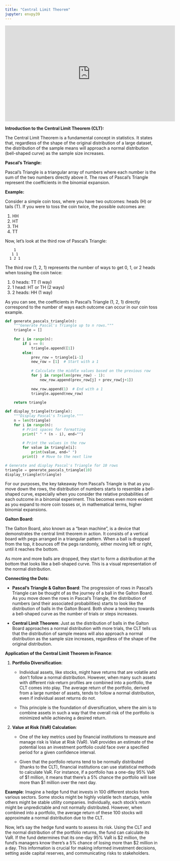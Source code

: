 ```yaml
---
title: "Central Limit Theorem"
jupyter: envpy39
---
```


```{=html}
<div class="ratio ratio-16x9 m-5 w-75">
<iframe width="560" height="315" src="https://www.youtube.com/embed/zeJD6dqJ5lo?si=HRkPZ4kH-RO63LrM" title="YouTube video player" frameborder="0" allow="accelerometer; autoplay; clipboard-write; encrypted-media; gyroscope; picture-in-picture; web-share" allowfullscreen></iframe>
</div>
```
**Introduction to the Central Limit Theorem (CLT):**

The Central Limit Theorem is a fundamental concept in statistics. It states that, regardless of the shape of the original distribution of a large dataset, the distribution of the sample means will approach a normal distribution (bell-shaped curve) as the sample size increases.

**Pascal's Triangle:**

Pascal's Triangle is a triangular array of numbers where each number is the sum of the two numbers directly above it. The rows of Pascal's Triangle represent the coefficients in the binomial expansion.

**Example:**

Consider a simple coin toss, where you have two outcomes: heads (H) or tails (T). If you were to toss the coin twice, the possible outcomes are:

1.  HH
2.  HT
3.  TH
4.  TT

Now, let's look at the third row of Pascal's Triangle:

```         
    1
   1 1
  1 2 1
```

The third row (1, 2, 1) represents the number of ways to get 0, 1, or 2 heads when tossing the coin twice:

1.  0 heads: TT (1 way)
2.  1 head: HT or TH (2 ways)
3.  2 heads: HH (1 way)

As you can see, the coefficients in Pascal's Triangle (1, 2, 1) directly correspond to the number of ways each outcome can occur in our coin toss example.

```python
def generate_pascals_triangle(n):
    """Generate Pascal's Triangle up to n rows."""
    triangle = []
    
    for i in range(n):
        if i == 0:
            triangle.append([1])
        else:
            prev_row = triangle[i-1]
            new_row = [1]  # Start with a 1
            
            # Calculate the middle values based on the previous row
            for j in range(len(prev_row) - 1):
                new_row.append(prev_row[j] + prev_row[j+1])
                
            new_row.append(1)  # End with a 1
            triangle.append(new_row)
    
    return triangle

def display_triangle(triangle):
    """Display Pascal's Triangle."""
    n = len(triangle)
    for i in range(n):
        # Print spaces for formatting
        print(" " * (n - i), end="")
        
        # Print the values in the row
        for value in triangle[i]:
            print(value, end=" ")
        print()  # Move to the next line

# Generate and display Pascal's Triangle for 10 rows
triangle = generate_pascals_triangle(10)
display_triangle(triangle)
```

For our purposes, the key takeaway from Pascal's Triangle is that as you move down the rows, the distribution of numbers starts to resemble a bell-shaped curve, especially when you consider the relative probabilities of each outcome in a binomial experiment. This becomes even more evident as you expand to more coin tosses or, in mathematical terms, higher binomial expansions.

**Galton Board:**

The Galton Board, also known as a "bean machine", is a device that demonstrates the central limit theorem in action. It consists of a vertical board with pegs arranged in a triangular pattern. When a ball is dropped from the top, it bounces off the pegs randomly, either moving left or right, until it reaches the bottom.

As more and more balls are dropped, they start to form a distribution at the bottom that looks like a bell-shaped curve. This is a visual representation of the normal distribution.

```{=html}
<div id="renderHere" class="my-5"></div>
<script src="https://cdnjs.cloudflare.com/ajax/libs/popper.js/2.9.2/umd/popper.min.js"></script>
        <script src="https://cdnjs.cloudflare.com/ajax/libs/twitter-bootstrap/5.1.0/js/bootstrap.min.js"></script>
        <script src="https://cdnjs.cloudflare.com/ajax/libs/matter-js/0.12.0/matter.js"></script>
        <script>
            var Example = Example || {};

            Example.galton = function () {
                var Engine = Matter.Engine,
                    Render = Matter.Render,
                    Runner = Matter.Runner,
                    Composite = Matter.Composite,
                    Composites = Matter.Composites,
                    Common = Matter.Common,
                    MouseConstraint = Matter.MouseConstraint,
                    Mouse = Matter.Mouse,
                    World = Matter.World,
                    Bodies = Matter.Bodies;

                // create engine
                var engine = Engine.create({
                        enableSleeping: true,
                    }),
                    world = engine.world;

                // create renderer
                var render = Render.create({
                    element: document.getElementById("renderHere"),
                    engine: engine,
                    options: {
                        width: 500,
                        height: 830,
                        wireframes: false,
                    },
                });

                Render.run(render);

                // create runner
                var runner = Runner.create();
                Runner.run(runner, engine);

                const size = 4;

                // add bodies
                let total = 1400;
                setInterval(() => {
                    if (total-- > 0) {
                        const circle = Bodies.circle(
                            250 + (-0.5 + Math.random()),
                            -20,
                            size,
                            {
                                friction: 0.00001,
                                restitution: 0.5,
                                density: 0.001,
                                frictionAir: 0.042,
                                sleepThreshold: 25,
                                render: {
                                    fillStyle: "#ff00ff",
                                    visible: true,
                                },
                            }
                        );

                        Matter.Events.on(circle, "sleepStart", () => {
                            Matter.Body.setStatic(circle, true);
                        });
                        World.add(world, circle);
                    }
                }, 10);

                const pegs = [];
                const spacingY = 35;
                const spacingX = 40;
                var i, j, lastI;
                for (i = 0; i < 13; i++) {
                    for (j = 1; j < i; j++) {
                        pegs.push(
                            Bodies.circle(
                                250 + (j * spacingX - i * (spacingX / 2)),
                                i * spacingY,
                                size,
                                {
                                    isStatic: true,
                                    render: {
                                        fillStyle: "#ffffff",
                                        visible: true,
                                    },
                                }
                            )
                        );
                    }
                    lastI = i;
                }
                for (i = 0; i < 15; i++) {
                    World.add(
                        world,
                        Bodies.rectangle(
                            110 - spacingX + (j * spacingX - i * spacingX),
                            lastI * spacingY + 215,
                            size / 2,
                            lastI + 300,
                            {
                                isStatic: true,
                                render: {
                                    fillStyle: "#ffffff",
                                    visible: true,
                                },
                                chamfer: {
                                    radius: [size * 0.4, size * 0.4, 0, 0],
                                },
                            }
                        )
                    );
                }
                World.add(
                    world,
                    Bodies.rectangle(250, lastI * 1.33 * spacingY + 257, 1000, 50, {
                        isStatic: true,
                        render: {
                            fillStyle: "#ffffff",
                            visible: true,
                        },
                    })
                );

                World.add(world, pegs);

                return {
                    engine: engine,
                    runner: runner,
                    render: render,
                    canvas: render.canvas,
                    stop: function () {
                        Matter.Render.stop(render);
                        Matter.Runner.stop(runner);
                    },
                };
            };

            Example.galton();
        </script>
```
**Connecting the Dots:**

-   **Pascal's Triangle & Galton Board**: The progression of rows in Pascal's Triangle can be thought of as the journey of a ball in the Galton Board. As you move down the rows in Pascal's Triangle, the distribution of numbers (and their associated probabilities) starts to look like the distribution of balls in the Galton Board. Both show a tendency towards a bell-shaped curve as the number of trials or steps increases.

-   **Central Limit Theorem**: Just as the distribution of balls in the Galton Board approaches a normal distribution with more trials, the CLT tells us that the distribution of sample means will also approach a normal distribution as the sample size increases, regardless of the shape of the original distribution.

**Application of the Central Limit Theorem in Finance**:

1.  **Portfolio Diversification**:

    -   Individual assets, like stocks, might have returns that are volatile and don't follow a normal distribution. However, when many such assets with different risk-return profiles are combined into a portfolio, the CLT comes into play. The average return of the portfolio, derived from a large number of assets, tends to follow a normal distribution, even if individual asset returns do not.

    -   This principle is the foundation of diversification, where the aim is to combine assets in such a way that the overall risk of the portfolio is minimized while achieving a desired return.

2.  **Value at Risk (VaR) Calculation**:

    -   One of the key metrics used by financial institutions to measure and manage risk is Value at Risk (VaR). VaR provides an estimate of the potential loss an investment portfolio could face over a specified period for a given confidence interval.

    -   Given that the portfolio returns tend to be normally distributed (thanks to the CLT), financial institutions can use statistical methods to calculate VaR. For instance, if a portfolio has a one-day 95% VaR of \$1 million, it means that there's a 5% chance the portfolio will lose more than \$1 million over the next day.

**Example**:
Imagine a hedge fund that invests in 100 different stocks from various sectors. Some stocks might be highly volatile tech startups, while others might be stable utility companies. Individually, each stock's return might be unpredictable and not normally distributed. However, when combined into a portfolio, the average return of these 100 stocks will approximate a normal distribution due to the CLT.

Now, let's say the hedge fund wants to assess its risk. Using the CLT and the normal distribution of the portfolio returns, the fund can calculate its VaR. If the fund determines that its one-day 95% VaR is \$2 million, the fund's managers know there's a 5% chance of losing more than \$2 million in a day. This information is crucial for making informed investment decisions, setting aside capital reserves, and communicating risks to stakeholders.
